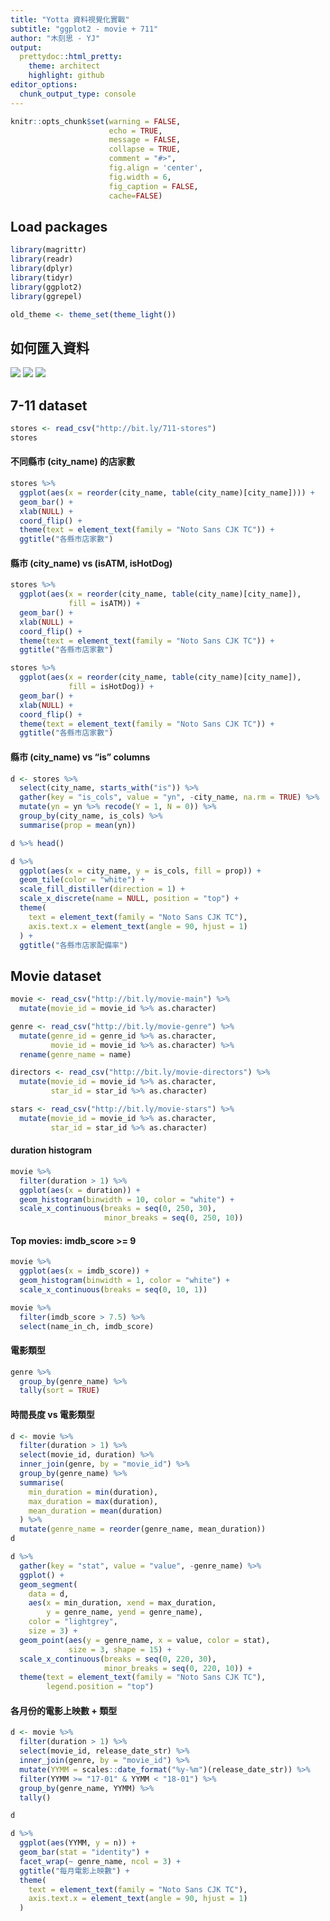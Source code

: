 ```yaml
---
title: "Yotta 資料視覺化實戰"
subtitle: "ggplot2 - movie + 711"
author: "木刻思 - YJ"
output:
  prettydoc::html_pretty:
    theme: architect
    highlight: github
editor_options: 
  chunk_output_type: console
---
```


```r
knitr::opts_chunk$set(warning = FALSE,
                      echo = TRUE,
                      message = FALSE,
                      collapse = TRUE,
                      comment = "#>",
                      fig.align = 'center',
                      fig.width = 6,
                      fig_caption = FALSE,
                      cache=FALSE)
```

## Load packages

```r
library(magrittr)
library(readr)
library(dplyr)
library(tidyr)
library(ggplot2)
library(ggrepel)

old_theme <- theme_set(theme_light())
```

## 如何匯入資料

![](img/import-data-1.png)
![](img/import-data-2.png)
![](img/import-data-3.png)

## 7-11 dataset

```r
stores <- read_csv("http://bit.ly/711-stores")
stores
```

#### 不同縣市 (city_name) 的店家數

```r
stores %>% 
  ggplot(aes(x = reorder(city_name, table(city_name)[city_name]))) +
  geom_bar() +
  xlab(NULL) +
  coord_flip() +
  theme(text = element_text(family = "Noto Sans CJK TC")) +
  ggtitle("各縣市店家數")
```

#### 縣市 (city_name) vs (isATM, isHotDog)

```r
stores %>% 
  ggplot(aes(x = reorder(city_name, table(city_name)[city_name]), 
             fill = isATM)) +
  geom_bar() +
  xlab(NULL) +
  coord_flip() +
  theme(text = element_text(family = "Noto Sans CJK TC")) +
  ggtitle("各縣市店家數")
```

```r
stores %>% 
  ggplot(aes(x = reorder(city_name, table(city_name)[city_name]), 
             fill = isHotDog)) +
  geom_bar() +
  xlab(NULL) +
  coord_flip() +
  theme(text = element_text(family = "Noto Sans CJK TC")) +
  ggtitle("各縣市店家數")
```

#### 縣市 (city_name)  vs "is" columns

```r
d <- stores %>% 
  select(city_name, starts_with("is")) %>% 
  gather(key = "is_cols", value = "yn", -city_name, na.rm = TRUE) %>%
  mutate(yn = yn %>% recode(Y = 1, N = 0)) %>% 
  group_by(city_name, is_cols) %>% 
  summarise(prop = mean(yn))

d %>% head()

d %>% 
  ggplot(aes(x = city_name, y = is_cols, fill = prop)) +
  geom_tile(color = "white") +
  scale_fill_distiller(direction = 1) +
  scale_x_discrete(name = NULL, position = "top") +
  theme(
    text = element_text(family = "Noto Sans CJK TC"),
    axis.text.x = element_text(angle = 90, hjust = 1)
  ) +
  ggtitle("各縣市店家配備率")
```


## Movie dataset

```r
movie <- read_csv("http://bit.ly/movie-main") %>% 
  mutate(movie_id = movie_id %>% as.character)

genre <- read_csv("http://bit.ly/movie-genre") %>% 
  mutate(genre_id = genre_id %>% as.character,
         movie_id = movie_id %>% as.character) %>% 
  rename(genre_name = name)

directors <- read_csv("http://bit.ly/movie-directors") %>% 
  mutate(movie_id = movie_id %>% as.character,
         star_id = star_id %>% as.character)

stars <- read_csv("http://bit.ly/movie-stars") %>% 
  mutate(movie_id = movie_id %>% as.character,
         star_id = star_id %>% as.character)
```

#### duration histogram

```r
movie %>% 
  filter(duration > 1) %>% 
  ggplot(aes(x = duration)) +
  geom_histogram(binwidth = 10, color = "white") +
  scale_x_continuous(breaks = seq(0, 250, 30),
                     minor_breaks = seq(0, 250, 10))
```

#### Top movies: imdb_score >= 9

```r
movie %>% 
  ggplot(aes(x = imdb_score)) +
  geom_histogram(binwidth = 1, color = "white") +
  scale_x_continuous(breaks = seq(0, 10, 1))
```

```r
movie %>% 
  filter(imdb_score > 7.5) %>% 
  select(name_in_ch, imdb_score)
```

#### 電影類型

```r
genre %>% 
  group_by(genre_name) %>% 
  tally(sort = TRUE)
```

#### 時間長度 vs 電影類型

```r
d <- movie %>% 
  filter(duration > 1) %>% 
  select(movie_id, duration) %>% 
  inner_join(genre, by = "movie_id") %>% 
  group_by(genre_name) %>%
  summarise(
    min_duration = min(duration),
    max_duration = max(duration),
    mean_duration = mean(duration)
  ) %>% 
  mutate(genre_name = reorder(genre_name, mean_duration))
d

d %>% 
  gather(key = "stat", value = "value", -genre_name) %>%
  ggplot() +
  geom_segment(
    data = d,
    aes(x = min_duration, xend = max_duration,
        y = genre_name, yend = genre_name),
    color = "lightgrey",
    size = 3) +
  geom_point(aes(y = genre_name, x = value, color = stat),
             size = 3, shape = 15) +
  scale_x_continuous(breaks = seq(0, 220, 30),
                     minor_breaks = seq(0, 220, 10)) +
  theme(text = element_text(family = "Noto Sans CJK TC"),
        legend.position = "top")
```

#### 各月份的電影上映數 + 類型

```r
d <- movie %>% 
  filter(duration > 1) %>% 
  select(movie_id, release_date_str) %>% 
  inner_join(genre, by = "movie_id") %>% 
  mutate(YYMM = scales::date_format("%y-%m")(release_date_str)) %>%
  filter(YYMM >= "17-01" & YYMM < "18-01") %>% 
  group_by(genre_name, YYMM) %>% 
  tally()

d

d %>% 
  ggplot(aes(YYMM, y = n)) +
  geom_bar(stat = "identity") +
  facet_wrap(~ genre_name, ncol = 3) +
  ggtitle("每月電影上映數") +
  theme(
    text = element_text(family = "Noto Sans CJK TC"),
    axis.text.x = element_text(angle = 90, hjust = 1)
  )
```

